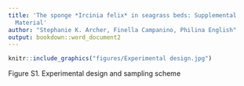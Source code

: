 ```yaml
---
title: 'The sponge *Ircinia felix* in seagrass beds: Supplemental
  Material'
author: "Stephanie K. Archer, Finella Campanino, Philina English"
output: bookdown::word_document2
---
```


```r
knitr::include_graphics("figures/Experimental design.jpg")
```
  
Figure S1. Experimental design and sampling scheme  
